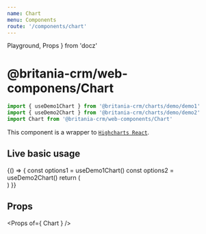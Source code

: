 ```yaml
---
name: Chart
menu: Components
route: '/components/chart'
---
```


  Playground,
  Props
} from 'docz'


# @britania-crm/web-componens/Chart
```js
import { useDemo1Chart } from '@britania-crm/charts/demo/demo1'
import { useDemo2Chart } from '@britania-crm/charts/demo/demo2'
import Chart from '@britania-crm/web-components/Chart'
```

This component is a wrapper to [`Highcharts React`](https://github.com/highcharts/highcharts-react#highcharts-react).

## Live basic usage

<Playground>
  {() => {
    const options1 = useDemo1Chart()
    const options2 = useDemo2Chart()
    return (
      <div style={ {
        flex: 1, display: 'flex', flexDirection: 'column'
      } }
      >
        <Chart options={ options1 } />
        <Chart options={ options2 } />
      </div>
    )
  }}
</Playground>

## Props
<Props of={ Chart } />
